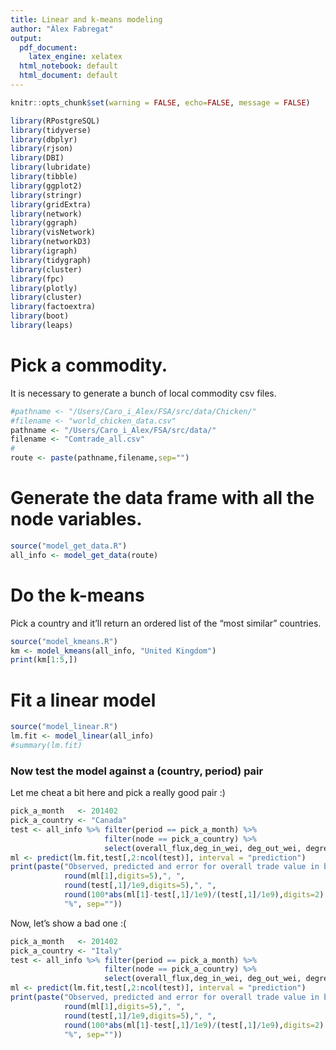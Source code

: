 ```yaml
---
title: Linear and k-means modeling
author: "Àlex Fabregat"
output:
  pdf_document:
    latex_engine: xelatex
  html_notebook: default
  html_document: default
---
```


```r
knitr::opts_chunk$set(warning = FALSE, echo=FALSE, message = FALSE)
```
```r
library(RPostgreSQL)
library(tidyverse)
library(dbplyr)
library(rjson)
library(DBI)
library(lubridate)
library(tibble)
library(ggplot2)
library(stringr)
library(gridExtra)
library(network)
library(ggraph)
library(visNetwork)
library(networkD3)
library(igraph)
library(tidygraph)
library(cluster) 
library(fpc)
library(plotly)
library(cluster)
library(factoextra)
library(boot)
library(leaps)
```

# Pick a commodity.
It is necessary to generate a bunch of local commodity csv files.
```r
#pathname <- "/Users/Caro_i_Alex/FSA/src/data/Chicken/"
#filename <- "world_chicken_data.csv"
pathname <- "/Users/Caro_i_Alex/FSA/src/data/"
filename <- "Comtrade_all.csv"
#
route <- paste(pathname,filename,sep="")
```

# Generate the data frame with all the node variables.
```r
source("model_get_data.R")
all_info <- model_get_data(route)
```

# Do the k-means
Pick a country and it'll return an ordered list of the "most similar" countries.
```r
source("model_kmeans.R")
km <- model_kmeans(all_info, "United Kingdom")
print(km[1:5,])
```

# Fit a linear model
```r
source("model_linear.R")
lm.fit <- model_linear(all_info)
#summary(lm.fit)
```

### Now test the model against a (country, period) pair
Let me cheat a bit here and pick a really good pair :)
```r
pick_a_month   <- 201402
pick_a_country <- "Canada"
test <- all_info %>% filter(period == pick_a_month) %>%
                     filter(node == pick_a_country) %>%
                     select(overall_flux,deg_in_wei, deg_out_wei, degree_net, bet_val, tri_no, eigen_val, net_group)
ml <- predict(lm.fit,test[,2:ncol(test)], interval = "prediction")
print(paste("Observed, predicted and error for overall trade value in billions $US: ", 
            round(ml[1],digits=5),", ",
            round(test[,1]/1e9,digits=5),", ",
            round(100*abs(ml[1]-test[,1]/1e9)/(test[,1]/1e9),digits=2),
            "%", sep=""))
```

Now, let's show a bad one :(
```r
pick_a_month   <- 201402
pick_a_country <- "Italy"
test <- all_info %>% filter(period == pick_a_month) %>%
                     filter(node == pick_a_country) %>%
                     select(overall_flux,deg_in_wei, deg_out_wei, degree_net, bet_val, tri_no, eigen_val, net_group)
ml <- predict(lm.fit,test[,2:ncol(test)], interval = "prediction")
print(paste("Observed, predicted and error for overall trade value in billions $US: ", 
            round(ml[1],digits=5),", ",
            round(test[,1]/1e9,digits=5),", ",
            round(100*abs(ml[1]-test[,1]/1e9)/(test[,1]/1e9),digits=2),
            "%", sep=""))
```
